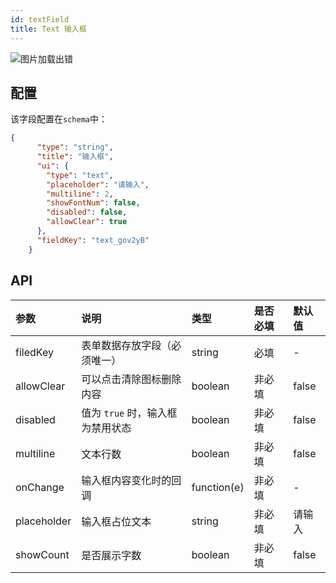 ```yaml
---
id: textField
title: Text 输入框
---
```



<img src='https://storage.360buyimg.com/imgtools/765270b83b-8795ec80-4cf9-11ec-ba01-fb2536faa70c.png' alt="图片加载出错"/>

## 配置
该字段配置在`schema`中：

```json title="schema" {12,13,14}
{
      "type": "string",
      "title": "输入框",
      "ui": {
        "type": "text",
        "placeholder": "请输入",
        "multiline": 2,
        "showFontNum": false,
        "disabled": false,
        "allowClear": true
      },
      "fieldKey": "text_gov2yB"
    }
```

## API
| 参数        | 说明     | 类型     |  是否必填 | 默认值 |
|:-----------|:--------------------------------------------------------------|:--------|:---|:---|
| filedKey      | 表单数据存放字段（必须唯一）| string   | 必填 | - |
| allowClear      | 可以点击清除图标删除内容 | boolean   | 非必填 | false |
| disabled      | 值为 `true` 时，输入框为禁用状态 | boolean   | 非必填 | false |
| multiline      | 文本行数 | boolean   | 非必填 | false |
| onChange      | 输入框内容变化时的回调 | function(e)  |  非必填 | - |
| placeholder      | 输入框占位文本 | string   | 非必填 | 请输入 |
| showCount      | 是否展示字数 | boolean | 非必填 | false |



